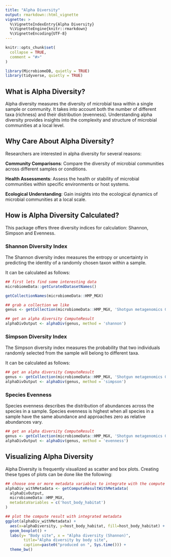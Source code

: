 ```yaml
---
title: "Alpha Diversity"
output: rmarkdown::html_vignette
vignette: >
  %\VignetteIndexEntry{Alpha Diversity}
  %\VignetteEngine{knitr::rmarkdown}
  %\VignetteEncoding{UTF-8}
---
```


```r
knitr::opts_chunk$set(
  collapse = TRUE,
  comment = "#>"
)
```

```r
library(MicrobiomeDB, quietly = TRUE)
library(tidyverse, quietly = TRUE)
```

## What is Alpha Diversity?

Alpha diversity measures the diversity of microbial taxa within a single sample or community. It takes into account both the number of different taxa (richness) and their distribution (evenness). Understanding alpha diversity provides insights into the complexity and structure of microbial communities at a local level.

## Why Care About Alpha Diversity?

Researchers are interested in alpha diversity for several reasons:

**Community Comparisons**: Compare the diversity of microbial communities across different samples or conditions.

**Health Assessments**: Assess the health or stability of microbial communities within specific environments or host systems.

**Ecological Understanding**: Gain insights into the ecological dynamics of microbial communities at a local scale.

## How is Alpha Diversity Calculated?

This package offers three diversity indices for calculation: Shannon, Simpson and Evenness.

### Shannon Diversity Index

The Shannon diversity index measures the entropy or uncertainty in predicting the identity of a randomly chosen taxon within a sample.

It can be calculated as follows:

```r
## first lets find some interesting data
microbiomeData::getCuratedDatasetNames()

getCollectionNames(microbiomeData::HMP_MGX)

## grab a collection we like
genus <- getCollection(microbiomeData::HMP_MGX, 'Shotgun metagenomics Genus')

## get an alpha diversity ComputeResult
alphaDivOutput <- alphaDiv(genus, method = 'shannon')
```

### Simpson Diversity Index

The Simpson diversity index measures the probability that two individuals randomly selected from the sample will belong to different taxa.

It can be calculated as follows:

```r
## get an alpha diversity ComputeResult
genus <- getCollection(microbiomeData::HMP_MGX, 'Shotgun metagenomics Genus')
alphaDivOutput <- alphaDiv(genus, method = 'simpson')
```

### Species Evenness

Species evenness describes the distribution of abundances across the species in a sample.
Species evenness is highest when all species in a sample have the same abundance and approaches zero as relative abundances vary.

```r
## get an alpha diversity ComputeResult
genus <- getCollection(microbiomeData::HMP_MGX, 'Shotgun metagenomics Genus')
alphaDivOutput <- alphaDiv(genus, method = 'evenness')
```

## Visualizing Alpha Diversity

Alpha Diversity is frequently visualized as scatter and box plots. Creating these types of plots can be done like the following:

```r
## choose one or more metadata variables to integrate with the compute result
alphaDiv_withMetadata <- getComputeResultWithMetadata(
  alphaDivOutput,
  microbiomeData::HMP_MGX,
  metadataVariables = c('host_body_habitat')
)

## plot the compute result with integrated metadata
ggplot(alphaDiv_withMetadata) +
  aes(x=alphaDiversity, y=host_body_habitat, fill=host_body_habitat) +
  geom_boxplot() +
  labs(y= "Body site", x = "Alpha diversity (Shannon)",
        title="Alpha diversity by body site",
        caption=paste0("produced on ", Sys.time())) +
  theme_bw()
```

